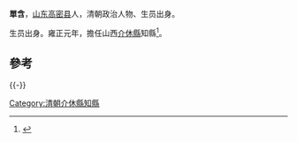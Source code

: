 '''單含'''，[[山东|山东]][[高密县|高密县]]人，清朝政治人物、生员出身。

生员出身。雍正元年，擔任山西[[介休縣|介休縣]]知縣<ref>{{cite book|author1=政协介休市文史资料委员会|editor=政协介休市文史资料委员会|title=体文史资料 第5辑 清·嘉庆版介休县志专辑 上|date=1994年9月|publisher=政协介休市文史资料委员会|pages=152|accessdate=2016-05-27}}</ref>。

==參考==
{{reflist}}
{{-}}
{{start box}}
{{s-off}}{{Succession box|[[蕭蕙|蕭蕙]]|[[李惠_(大興)|李惠]]|[[清朝|清朝]][[山西省|山西省]][[介休縣|介休縣]][[知縣|知縣]]|<small>雍正元年（1723年）-雍正四年（1726年）</small>}}
{{end box}}
{{清朝人物小作品}}
[[Category:清朝介休縣知縣|Category:清朝介休縣知縣]]